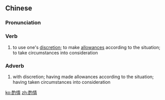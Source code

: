 ==Chinese==
{{zh-forms}}

===Pronunciation===
{{zh-pron
|m=zhuóqíng
|c=zoek3 cing4
|mn=qz,tw,xm:chiok-chêng/zz:chiak-chêng
|cat=v,adv
}}

===Verb===
{{zh-verb}}

# to use one's [[discretion]]; to make [[allowances]] according to the situation; to take circumstances into consideration

===Adverb===
{{zh-adv}}

# with discretion; having made allowances according to the situation; having taken circumstances into consideration

{{zh-cat|Advanced}}

[[ko:酌情]]
[[zh:酌情]]